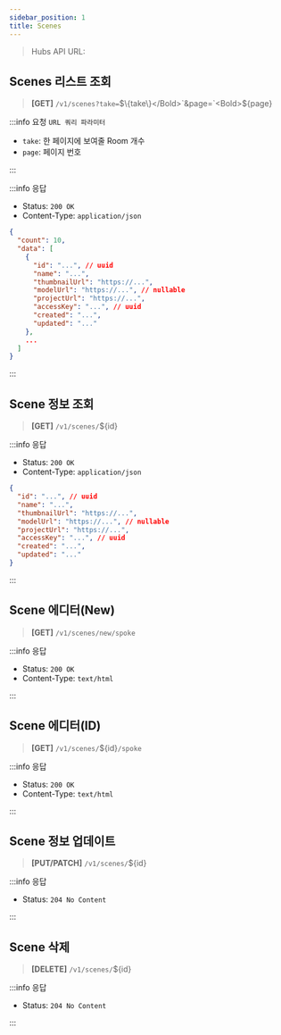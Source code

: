 ```yaml
---
sidebar_position: 1
title: Scenes
---
```



> Hubs API URL: <a><APIUrl /></a>

## Scenes 리스트 조회

> **[GET]** `/v1/scenes?take=`<Bold>$\{take\}</Bold>`&page=`<Bold>$\{page\}</Bold>

:::info 요청 `URL 쿼리 파라미터`

- `take`: 한 페이지에 보여줄 Room 개수
- `page`: 페이지 번호

:::

:::info 응답

- Status: `200 OK`
- Content-Type: `application/json`

```json
{
  "count": 10,
  "data": [
    {
      "id": "...", // uuid
      "name": "...",
      "thumbnailUrl": "https://...",
      "modelUrl": "https://...", // nullable
      "projectUrl": "https://...",
      "accessKey": "...", // uuid
      "created": "...",
      "updated": "..."
    },
    ...
  ]
}
```

:::

## Scene 정보 조회

> **[GET]** `/v1/scenes/`<Bold>$\{id\}</Bold>

:::info 응답

- Status: `200 OK`
- Content-Type: `application/json`

```json
{
  "id": "...", // uuid
  "name": "...",
  "thumbnailUrl": "https://...",
  "modelUrl": "https://...", // nullable
  "projectUrl": "https://...",
  "accessKey": "...", // uuid
  "created": "...",
  "updated": "..."
}
```

:::

## Scene 에디터(New)

> **[GET]** `/v1/scenes/new/spoke`

:::info 응답

- Status: `200 OK`
- Content-Type: `text/html`

:::

## Scene 에디터(ID)

> **[GET]** `/v1/scenes/`<Bold>$\{id\}</Bold>`/spoke`

:::info 응답

- Status: `200 OK`
- Content-Type: `text/html`

:::

## Scene 정보 업데이트

> **[PUT/PATCH]** `/v1/scenes/`<Bold>$\{id\}</Bold>

:::info 응답

- Status: `204 No Content`

:::

## Scene 삭제

> **[DELETE]** `/v1/scenes/`<Bold>$\{id\}</Bold>

:::info 응답

- Status: `204 No Content`

:::
